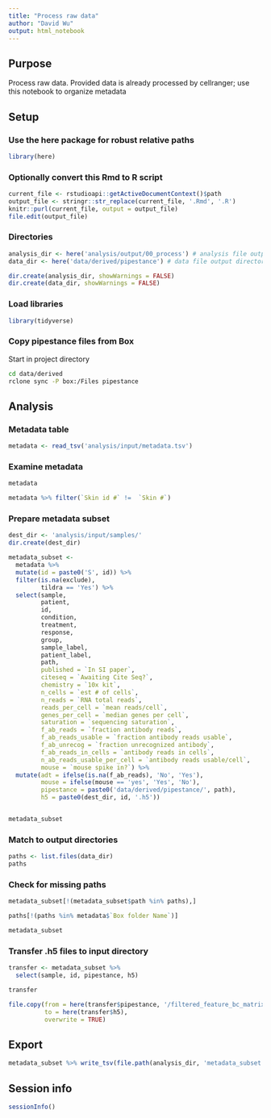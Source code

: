 ```yaml
---
title: "Process raw data"
author: "David Wu"
output: html_notebook
---
```

## Purpose
Process raw data. Provided data is already processed by cellranger; use this notebook to organize metadata

## Setup
### Use the here package for robust relative paths
```r
library(here)
```

### Optionally convert this Rmd to R script 
```r
current_file <- rstudioapi::getActiveDocumentContext()$path
output_file <- stringr::str_replace(current_file, '.Rmd', '.R')
knitr::purl(current_file, output = output_file)
file.edit(output_file)
```

### Directories
```r
analysis_dir <- here('analysis/output/00_process') # analysis file output directory
data_dir <- here('data/derived/pipestance') # data file output directory

dir.create(analysis_dir, showWarnings = FALSE)
dir.create(data_dir, showWarnings = FALSE)
```

### Load libraries
```r
library(tidyverse)
```

### Copy pipestance files from Box
Start in project directory
```bash
cd data/derived
rclone sync -P box:/Files pipestance
```

## Analysis
### Metadata table
```r
metadata <- read_tsv('analysis/input/metadata.tsv')
```

### Examine metadata
```r
metadata
```
```r
metadata %>% filter(`Skin id #` !=  `Skin #`)
```
### Prepare metadata subset
```r
dest_dir <- 'analysis/input/samples/'
dir.create(dest_dir)

metadata_subset <- 
  metadata %>% 
  mutate(id = paste0('S', id)) %>% 
  filter(is.na(exclude),
         tildra == 'Yes') %>% 
  select(sample,
         patient,
         id,
         condition,
         treatment,
         response,
         group,
         sample_label,
         patient_label,
         path,
         published = `In SI paper`,
         citeseq = `Awaiting Cite Seq?`,
         chemistry = `10x kit`,
         n_cells = `est # of cells`,
         n_reads = `RNA total reads`,
         reads_per_cell = `mean reads/cell`,
         genes_per_cell = `median genes per cell`,
         saturation = `sequencing saturation`,
         f_ab_reads = `fraction antibody reads`,
         f_ab_reads_usable = `fraction antibody reads usable`,
         f_ab_unrecog = `fraction unrecognized antibody`,
         f_ab_reads_in_cells = `antibody reads in cells`,
         n_ab_reads_usable_per_cell = `antibody reads usable/cell`,
         mouse = `mouse spike in?`) %>% 
  mutate(adt = ifelse(is.na(f_ab_reads), 'No', 'Yes'),
         mouse = ifelse(mouse == 'yes', 'Yes', 'No'),
         pipestance = paste0('data/derived/pipestance/', path),
         h5 = paste0(dest_dir, id, '.h5'))


metadata_subset
```
### Match to output directories
```r
paths <- list.files(data_dir)
paths
```
### Check for missing paths
```r
metadata_subset[!(metadata_subset$path %in% paths),]
```

```r
paths[!(paths %in% metadata$`Box folder Name`)]
```
```r
metadata_subset
```

### Transfer .h5 files to input directory
```r
transfer <- metadata_subset %>% 
  select(sample, id, pipestance, h5)

transfer
```
```r
file.copy(from = here(transfer$pipestance, '/filtered_feature_bc_matrix.h5'),
          to = here(transfer$h5), 
          overwrite = TRUE)
```


## Export
```r
metadata_subset %>% write_tsv(file.path(analysis_dir, 'metadata_subset.tsv'))
```

## Session info
```r
sessionInfo()
```


